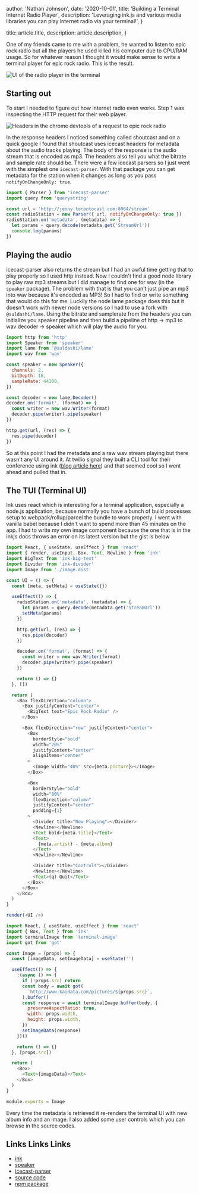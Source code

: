 
  author: 'Nathan Johnson',
  date: '2020-10-01',
  title: 'Building a Terminal Internet Radio Player',
  description:
    'Leveraging ink.js and various media libraries you can play internet radio via your terminal!',
}

  title: article.title,
  description: article.description,
}


One of my friends came to me with a problem, he wanted to listen to epic rock radio but all the players he used killed his computer due to CPU/RAM usage. So for whatever reason I thought it would make sense to write a terminal player for epic rock radio. This is the result.

<Image src={terminal} alt="UI of the radio player in the terminal" />

## Starting out

To start I needed to figure out how internet radio even works. Step 1 was inspecting the HTTP request for their web player.

<Image
  src={headers}
  alt="Headers in the chrome devtools of a request to epic rock radio"
/>

In the response headers I noticed something called shoutcast and on a quick google I found that shoutcast uses icecast headers for metadata about the audio tracks playing. The body of the response is the audio stream that is encoded as mp3. The headers also tell you what the bitrate and sample rate should be. There were a few icecast parsers so I just went with the simplest one `icecast-parser`. With that package you can get metadata for the station when it changes as long as you pass `notifyOnChangeOnly: true`.

```javascript
import { Parser } from 'icecast-parser'
import query from 'querystring'

const url = 'http://jenny.torontocast.com:8064/stream'
const radioStation = new Parser({ url, notifyOnChangeOnly: true })
radioStation.on('metadata', (metadata) => {
  let params = query.decode(metadata.get('StreamUrl'))
  console.log(params)
})
```

## Playing the audio

icecast-parser also returns the stream but I had an awful time getting that to play properly so I used http instead. Now I couldn't find a good node library to play raw mp3 streams but I did manage to find one for wav (in the `speaker` package). The problem with that is that you can't just pipe an mp3 into wav because it's encoded as MP3! So I had to find or write something that would do this for me. Luckily the node lame package does this but it doesn't work with newer node versions so I had to use a fork with `@suldashi/lame`. Using the bitrate and samplerate from the headers you can initialize you speaker pipeline and then build a pipeline of http -> mp3 to wav decoder -> speaker which will play the audio for you.

```javascript
import http from 'http'
import Speaker from 'speaker'
import lame from '@suldashi/lame'
import wav from 'wav'

const speaker = new Speaker({
  channels: 2,
  bitDepth: 16,
  sampleRate: 44100,
})

const decoder = new lame.Decoder()
decoder.on('format', (format) => {
  const writer = new wav.Writer(format)
  decoder.pipe(writer).pipe(speaker)
})

http.get(url, (res) => {
  res.pipe(decoder)
})
```

So at this point I had the metadata and a raw wav stream playing but there wasn't any UI around it. At twilio signal they built a CLI tool for their conference using ink ([blog article here](https://www.twilio.com/blog/building-conference-cli-in-react)) and that seemed cool so I went ahead and pulled that in.

## The TUI (Terminal UI)

Ink uses react which is interesting for a terminal application, especially a node.js application, because normally you have a bunch of build processes setup to webpack/rollup/parcel the bundle to work properly. I went with vanilla babel because I didn't want to spend more than 45 minutes on the app. I had to write my own image component because the one that is in the inkjs docs throws an error on its latest version but the gist is below

```javascript
import React, { useState, useEffect } from 'react'
import { render, useInput, Box, Text, Newline } from 'ink'
import BigText from 'ink-big-text'
import Divider from 'ink-divider'
import Image from './image.dist'

const UI = () => {
  const [meta, setMeta] = useState({})

  useEffect(() => {
    radioStation.on('metadata', (metadata) => {
      let params = query.decode(metadata.get('StreamUrl'))
      setMeta(params)
    })

    http.get(url, (res) => {
      res.pipe(decoder)
    })

    decoder.on('format', (format) => {
      const writer = new wav.Writer(format)
      decoder.pipe(writer).pipe(speaker)
    })

    return () => {}
  }, [])

  return (
    <Box flexDirection="column">
      <Box justifyContent="center">
        <BigText text="Epic Rock Radio" />
      </Box>

      <Box flexDirection="row" justifyContent="center">
        <Box
          borderStyle="bold"
          width="20%"
          justifyContent="center"
          alignItems="center"
        >
          <Image width="40%" src={meta.picture}></Image>
        </Box>

        <Box
          borderStyle="bold"
          width="80%"
          flexDirection="column"
          justifyContent="center"
          padding={1}
        >
          <Divider title="Now Playing"></Divider>
          <Newline></Newline>
          <Text bold>{meta.title}</Text>
          <Text>
            {meta.artist} - {meta.album}
          </Text>
          <Newline></Newline>

          <Divider title="Controls"></Divider>
          <Newline></Newline>
          <Text>(q) Quit</Text>
        </Box>
      </Box>
    </Box>
  )
}

render(<UI />)
```

```javascript
import React, { useState, useEffect } from 'react'
import { Box, Text } from 'ink'
import terminalImage from 'terminal-image'
import got from 'got'

const Image = (props) => {
  const [imageData, setImageData] = useState('')

  useEffect(() => {
    ;(async () => {
      if (!props.src) return
      const body = await got(
        `http://www.kaidata.com/pictures/${props.src}`,
      ).buffer()
      const response = await terminalImage.buffer(body, {
        preserveAspectRatio: true,
        width: props.width,
        height: props.width,
      })
      setImageData(response)
    })()

    return () => {}
  }, [props.src])

  return (
    <Box>
      <Text>{imageData}</Text>
    </Box>
  )
}

module.exports = Image
```

Every time the metadata is retrieved it re-renders the terminal UI with new album info and an image. I also added some user controls which you can browse in the source codes.

## Links Links Links

- [ink](https://github.com/vadimdemedes/ink)
- [speaker](https://www.npmjs.com/package/speaker)
- [icecast-parser](https://www.npmjs.com/package/icecast-parser)
- [source code](https://github.com/nathanjohnson320/epic_rock_radio)
- [npm package](https://www.npmjs.com/package/epic_rock_radio)

